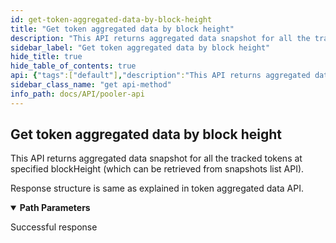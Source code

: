 ```yaml
---
id: get-token-aggregated-data-by-block-height
title: "Get token aggregated data by block height"
description: "This API returns aggregated data snapshot for all the tracked tokens at specified blockHeight (which can be retrieved from snapshots list API)."
sidebar_label: "Get token aggregated data by block height"
hide_title: true
hide_table_of_contents: true
api: {"tags":["default"],"description":"This API returns aggregated data snapshot for all the tracked tokens at specified blockHeight (which can be retrieved from snapshots list API).\n\nResponse structure is same as explained in token aggregated data API.","parameters":[{"name":"block_height","in":"path","schema":{"type":"string"},"required":true}],"security":[{"api_key":[]}],"responses":{"200":{"description":"Successful response"}},"method":"get","path":"/v2-tokens/{block_height}","servers":[{"url":"https://uniswapv2-ethindia.powerloom.io/api/","description":"Uniswap V2"},{"url":"https://quickswap-ethindia.powerloom.io/api/","description":"Quickswap"},{"url":"https://sushiswap-ethindia.powerloom.io/api/","description":"Sushiswap"}],"securitySchemes":{"api_key":{"type":"apiKey","name":"X-API-Key","in":"header"}},"info":{"title":"Pooler API","version":"1.0.0"},"postman":{"name":"Get token aggregated data by block height","description":{"content":"This API returns aggregated data snapshot for all the tracked tokens at specified blockHeight (which can be retrieved from snapshots list API).\n\nResponse structure is same as explained in token aggregated data API.","type":"text/plain"},"url":{"path":["v2-tokens",":block_height"],"host":["{{baseUrl}}"],"query":[],"variable":[{"disabled":false,"description":{"content":"(Required) ","type":"text/plain"},"type":"any","value":"","key":"block_height"}]},"method":"GET","auth":{"type":"apikey","apikey":[{"type":"any","value":"X-API-Key","key":"key"},{"type":"any","value":"<API Key>","key":"value"},{"type":"any","value":"header","key":"in"}]}}}
sidebar_class_name: "get api-method"
info_path: docs/API/pooler-api
---
```



## Get token aggregated data by block height



This API returns aggregated data snapshot for all the tracked tokens at specified blockHeight (which can be retrieved from snapshots list API).

Response structure is same as explained in token aggregated data API.

<details style={{"marginBottom":"1rem"}} data-collapsed={false} open={true}><summary style={{}}><strong>Path Parameters</strong></summary><div><ul><ParamsItem className={"paramsItem"} param={{"name":"block_height","in":"path","schema":{"type":"string"},"required":true}}></ParamsItem></ul></div></details><div><ApiTabs><TabItem label={"200"} value={"200"}><div>

Successful response

</div><div></div></TabItem></ApiTabs></div>
      